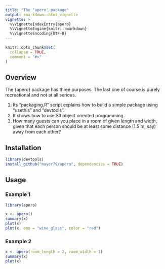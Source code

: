 ```yaml
---
title: "The 'apero' package"
output: rmarkdown::html_vignette
vignette: >
  %\VignetteIndexEntry{apero}
  %\VignetteEngine{knitr::rmarkdown}
  %\VignetteEncoding{UTF-8}
---
```


```r
knitr::opts_chunk$set(
  collapse = TRUE,
  comment = "#>"
)
```

## Overview

The {apero} package has three purposes. The last one of course is purely recreational and not at all serious.

1. Its "packaging.R" script explains how to build a simple package using "usethis" and "devtools".
2. It shows how to use S3 object oriented programming.
3. How many guests can you place in a room of given length and width, given that each person should be at least some distance (1.5 m, say) away from each other?

## Installation

``` r
library(devtools)
install_github("mayer79/apero", dependencies = TRUE)
```

## Usage 

### Example 1

```r
library(apero)

x <- apero()
summary(x)
plot(x)
plot(x, emo = "wine_glass", color = "red")
```

### Example 2

```r
x <- apero(room_length = 2, room_width = 1)
summary(x)
plot(x)
```
